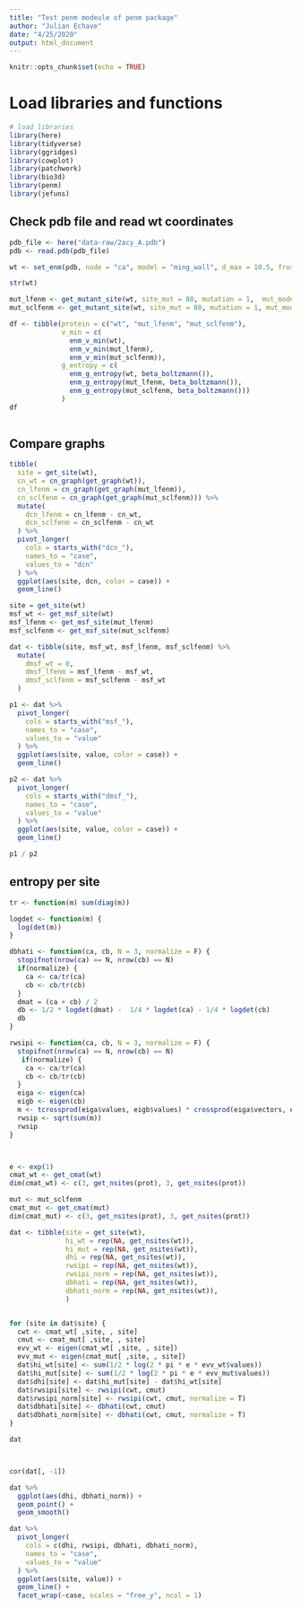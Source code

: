 ```yaml
---
title: "Test penm modeule of penm package"
author: "Julian Echave"
date: "4/25/2020"
output: html_document
---
```


```r
knitr::opts_chunk$set(echo = TRUE)
```

# Load libraries and functions

```r
# load libraries
library(here)
library(tidyverse)
library(ggridges)
library(cowplot)
library(patchwork)
library(bio3d)
library(penm)
library(jefuns)
```


## Check pdb file and read wt coordinates

```r
pdb_file <- here("data-raw/2acy_A.pdb")
pdb <- read.pdb(pdb_file)

wt <- set_enm(pdb, node = "ca", model = "ming_wall", d_max = 10.5, frustrated = FALSE) 

str(wt)
```




```r

mut_lfenm <- get_mutant_site(wt, site_mut = 80, mutation = 1,  mut_model = "lfenm", mut_dl_sigma = 0.3, mut_sd_min = 2)
mut_sclfenm <- get_mutant_site(wt, site_mut = 80, mutation = 1, mut_model = "sclfenm",  mut_dl_sigma = 0.3, mut_sd_min = 2)

df <- tibble(protein = c("wt", "mut_lfenm", "mut_sclfenm"),
             v_min = c(
               enm_v_min(wt), 
               enm_v_min(mut_lfenm), 
               enm_v_min(mut_sclfenm)),
             g_entropy = c(
               enm_g_entropy(wt, beta_boltzmann()),
               enm_g_entropy(mut_lfenm, beta_boltzmann()),
               enm_g_entropy(mut_sclfenm, beta_boltzmann()))
             )
df
             

```

## Compare graphs

```r
tibble( 
  site = get_site(wt),
  cn_wt = cn_graph(get_graph(wt)),
  cn_lfenm = cn_graph(get_graph(mut_lfenm)),
  cn_sclfenm = cn_graph(get_graph(mut_sclfenm))) %>% 
  mutate(
    dcn_lfenm = cn_lfenm - cn_wt,
    dcn_sclfenm = cn_sclfenm - cn_wt
  ) %>% 
  pivot_longer(
    cols = starts_with("dcn_"),
    names_to = "case",
    values_to = "dcn"
  ) %>% 
  ggplot(aes(site, dcn, color = case)) +
  geom_line()


```
```r
site = get_site(wt)
msf_wt <- get_msf_site(wt)
msf_lfenm <- get_msf_site(mut_lfenm)
msf_sclfenm <- get_msf_site(mut_sclfenm)

dat <- tibble(site, msf_wt, msf_lfenm, msf_sclfenm) %>% 
  mutate(
    dmsf_wt = 0,
    dmsf_lfenm = msf_lfenm - msf_wt,
    dmsf_sclfenm = msf_sclfenm - msf_wt
  )

p1 <- dat %>% 
  pivot_longer(
    cols = starts_with("msf_"),
    names_to = "case",
    values_to = "value"
  ) %>% 
  ggplot(aes(site, value, color = case)) +
  geom_line()

p2 <- dat %>% 
  pivot_longer(
    cols = starts_with("dmsf_"),
    names_to = "case",
    values_to = "value"
  ) %>% 
  ggplot(aes(site, value, color = case)) +
  geom_line()

p1 / p2

```

## entropy per site
```r

tr <- function(m) sum(diag(m))

logdet <- function(m) {
  log(det(m))
}

dbhati <- function(ca, cb, N = 3, normalize = F) {
  stopifnot(nrow(ca) == N, nrow(cb) == N)
  if(normalize) {
    ca <- ca/tr(ca)
    cb <- cb/tr(cb)
  }
  dmat = (ca + cb) / 2
  db <- 1/2 * logdet(dmat) -  1/4 * logdet(ca) - 1/4 * logdet(cb)
  db
}

rwsipi <- function(ca, cb, N = 3, normalize = F) {
  stopifnot(nrow(ca) == N, nrow(cb) == N)
   if(normalize) {
    ca <- ca/tr(ca)
    cb <- cb/tr(cb)
  }
  eiga <- eigen(ca)
  eigb <- eigen(cb)
  m <- tcrossprod(eiga$values, eigb$values) * crossprod(eiga$vectors, eigb$vectors)^2 / sum(eiga$values * eigb$values)
  rwsip <- sqrt(sum(m))
  rwsip
}



e <- exp(1)
cmat_wt <- get_cmat(wt)
dim(cmat_wt) <- c(3, get_nsites(prot), 3, get_nsites(prot))

mut <- mut_sclfenm
cmat_mut <- get_cmat(mut)
dim(cmat_mut) <- c(3, get_nsites(prot), 3, get_nsites(prot))

dat <- tibble(site = get_site(wt),
              hi_wt = rep(NA, get_nsites(wt)),
              hi_mut = rep(NA, get_nsites(wt)),
              dhi = rep(NA, get_nsites(wt)),
              rwsipi = rep(NA, get_nsites(wt)),
              rwsipi_norm = rep(NA, get_nsites(wt)),
              dbhati = rep(NA, get_nsites(wt)),
              dbhati_norm = rep(NA, get_nsites(wt)),
              )


for (site in dat$site) {
  cwt <- cmat_wt[ ,site, , site]
  cmut <- cmat_mut[ ,site, , site]
  evv_wt <- eigen(cmat_wt[ ,site, , site])
  evv_mut <- eigen(cmat_mut[ ,site, , site])
  dat$hi_wt[site] <- sum(1/2 * log(2 * pi * e * evv_wt$values))
  dat$hi_mut[site] <- sum(1/2 * log(2 * pi * e * evv_mut$values))
  dat$dhi[site] <- dat$hi_mut[site] - dat$hi_wt[site]
  dat$rwsipi[site] <- rwsipi(cwt, cmut)
  dat$rwsipi_norm[site] <- rwsipi(cwt, cmut, normalize = T)
  dat$dbhati[site] <- dbhati(cwt, cmut)
  dat$dbhati_norm[site] <- dbhati(cwt, cmut, normalize = T)
}

dat




```
```r
cor(dat[, -1])

```
```r
dat %>% 
  ggplot(aes(dhi, dbhati_norm)) +
  geom_point() +
  geom_smooth()

dat %>% 
  pivot_longer(
    cols = c(dhi, rwsipi, dbhati, dbhati_norm),
    names_to = "case",
    values_to = "value"
  ) %>% 
  ggplot(aes(site, value)) +
  geom_line() +
  facet_wrap(~case, scales = "free_y", ncol = 1)

```

